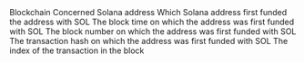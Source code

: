 <ParamField path="blockchain">
Blockchain
</ParamField>
<ParamField path="address">
Concerned Solana address
</ParamField>
<ParamField path="first_funded_by">
Which Solana address first funded the address with SOL
</ParamField>
<ParamField path="block_time">
The block time on which the address was first funded with SOL
</ParamField>
<ParamField path="block_slot">
The block number on which the address was first funded with SOL
</ParamField>
<ParamField path="tx_id">
The transaction hash on which the address was first funded with SOL
</ParamField>
<ParamField path="tx_index">
The index of the transaction in the block
</ParamField>
